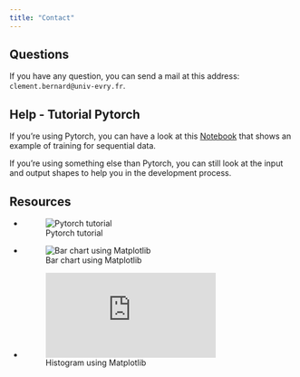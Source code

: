 ```yaml
---
title: "Contact"
---
```





## Questions

If you have any question, you can send a mail at this address: `clement.bernard@univ-evry.fr`. 


## Help - Tutorial Pytorch

If you're using Pytorch, you can have a look at this [Notebook](https://colab.research.google.com/drive/1LmxkKsUhDXUnl3XW2-JEsZocPx2arepL?usp=sharing) that shows an example of training for sequential data. 

If you're using something else than Pytorch, you can still look at the input and output shapes to help you in the development process. 

## Resources 

- ![Pytorch tutorial](https://www.learnpytorch.io/02_pytorch_classification/)
- ![Bar chart using Matplotlib](https://pythonspot.com/matplotlib-bar-chart/)
- ![Histogram using Matplotlib](https://matplotlib.org/stable/api/_as_gen/matplotlib.pyplot.hist.html)